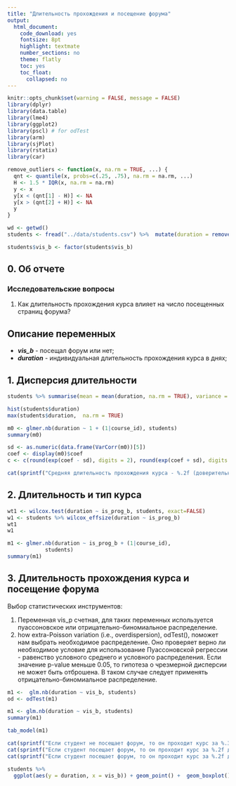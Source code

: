 ```yaml
---
title: "Длительность прохождения и посещение форума"
output:
  html_document:
    code_download: yes
    fontsize: 8pt
    highlight: textmate
    number_sections: no
    theme: flatly
    toc: yes
    toc_float:
      collapsed: no
---
```



```r
knitr::opts_chunk$set(warning = FALSE, message = FALSE)
library(dplyr)
library(data.table)
library(lme4)
library(ggplot2)
library(pscl) # for odTest
library(arm)
library(sjPlot)
library(rstatix)
library(car)

remove_outliers <- function(x, na.rm = TRUE, ...) {
  qnt <- quantile(x, probs=c(.25, .75), na.rm = na.rm, ...)
  H <- 1.5 * IQR(x, na.rm = na.rm)
  y <- x
  y[x < (qnt[1] - H)] <- NA
  y[x > (qnt[2] + H)] <- NA
  y
}

```

```r
wd <- getwd()
students <- fread("../data/students.csv") %>%  mutate(duration = remove_outliers(duration))  

students$vis_b <- factor(students$vis_b)
```


## 0. Об отчете

### Исследовательские вопросы

  1. Как длительность прохождения курса влияет на число посещенных страниц форума?


## Описание переменных

  - ***vis_b*** - посещал форум или нет;
  - ***duration*** - индивидуальная длительность прохождения курса в днях;

## 1.  Дисперсия длительности

```r
students %>% summarise(mean = mean(duration, na.rm = TRUE), variance = var(duration, na.rm = TRUE))
```

```r
hist(students$duration)
max(students$duration,  na.rm = TRUE)
```

```r
m0 <- glmer.nb(duration ~ 1 + (1|course_id), students)
summary(m0)

```

```r
sd <- as.numeric(data.frame(VarCorr(m0))[5])
coef <- display(m0)$coef
c <- c(round(exp(coef - sd), digits = 2), round(exp(coef + sd), digits = 2))

```

```r

cat(sprintf("Средняя длительность прохождения курса - %.2f (доверительный интервал %.2f-%.2f, SD = %.2f) дней.", exp(coef), c[1] , c[2],  exp(sd)))
```

## 2. Длительность и тип курса 


```r
wt1 <- wilcox.test(duration ~ is_prog_b, students, exact=FALSE)
w1 <- students %>% wilcox_effsize(duration ~ is_prog_b)
wt1
w1
```


```r
m1 <- glmer.nb(duration ~ is_prog_b + (1|course_id),
            students)
summary(m1)


```

## 3. Длительность прохождения курса и посещение форума

Выбор статистических инструментов:

  1. Переменная vis_p счетная, для таких переменных используется пуассоновское или отрицательно-биномиальное распределение.
  2. how extra-Poisson variation (i.e., overdispersion), odTest(), поможет нам выбрать необходимое распределение. Оно проверяет верно ли необходимое условие для использование Пуассоновской регрессии - равенство условного среднего и условного распределения. Если значение p-value меньше 0.05, то гипотеза о чрезмерной дисперсии не может быть отброшена. В таком случае следует применять отрицательно-биномиальное распределение.


```r
m1 <-  glm.nb(duration ~ vis_b, students)
od <- odTest(m1)

```

```r
m1 <- glm.nb(duration ~ vis_b, students)
summary(m1)
```

```r
tab_model(m1)
```


```r
cat(sprintf("Если студент не посещает форум, то он проходит курс за %.3f дней.\n", exp(m1$coefficients[1])))
cat(sprintf("Если студент посещает форум, то он проходит курс за %.2f дней.\n", exp(m1$coefficients[1] + m1$coefficients[2])))
cat(sprintf("Если студент посещает форум, то он проходит курс за %.2f дней.\n", exp(m1$coefficients[2])))

```


```r
students %>% 
  ggplot(aes(y = duration, x = vis_b)) + geom_point() +  geom_boxplot() + ggtitle("Влияние посещения форума на длительность прохождения курса") + labs(x="Посещал форум или нет", y = "Дни") +  theme(plot.title = element_text(hjust = 0.5))
```


